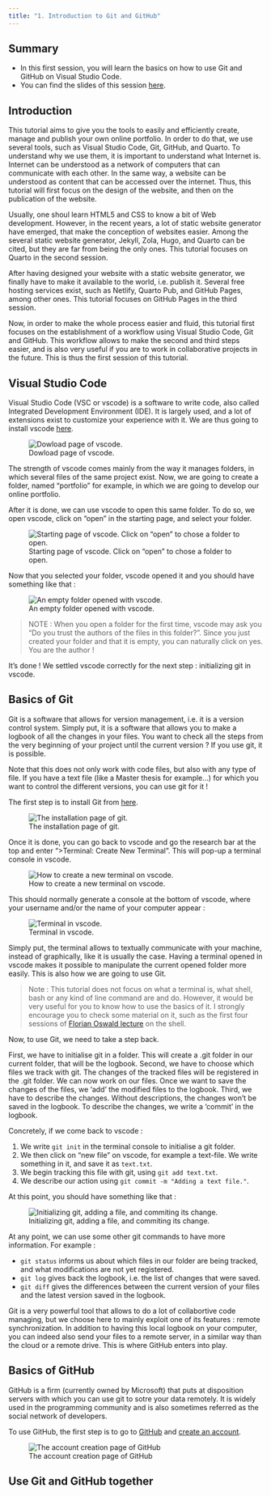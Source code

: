 ```yaml
---
title: "1. Introduction to Git and GitHub"
---
```


## Summary 

- In this first session, you will learn the basics on how to use Git and GitHub on Visual Studio Code.
- You can find the slides of this session [here](./resources/slides/1/1_Basics_git_and_github.pdf).

## Introduction 

This tutorial aims to give you the tools to easily and efficiently create, manage and publish your own online portfolio.
In order to do that, we use several tools, such as Visual Studio Code, Git, GitHub, and Quarto. 
To understand why we use them, it is important to understand what Internet is. 
Internet can be understood as a network of computers that can communicate with each other. 
In the same way, a website can be understood as content that can be accessed over the internet. 
Thus, this tutorial will first focus on the design of the website, and then on the publication of the website. 

Usually, one shoul learn HTML5 and CSS to know a bit of Web development. However, in the recent years, a lot of static website generator have emerged, that make the conception of websites easier.
Among the several static website generator, Jekyll, Zola, Hugo, and Quarto can be cited, but they are far from being the only ones. This tutorial focuses on Quarto in the second session.

After having designed your website with a static website generator, we finally have to make it available to the world, i.e. publish it.
Several free hosting services exist, such as Netlify, Quarto Pub, and GitHub Pages, among other ones. This tutorial focuses on GitHub Pages in the third session.

Now, in order to make the whole process easier and fluid, this tutorial first focuses on the establishment of a workflow using Visual Studio Code, Git and GitHub.
This workflow allows to make the second and third steps easier, and is also very useful if you are to work in collaborative projects in the future.
This is thus the first session of this tutorial.

## Visual Studio Code

Visual Studio Code (VSC or vscode) is a software to write code, also called Integrated Development Environment (IDE).
It is largely used, and a lot of extensions exist to customize your experience with it. 
We are thus going to install vscode [here](https://code.visualstudio.com/).
 
![Dowload page of vscode.](./resources/images/1_install_vscode.png)

The strength of vscode comes mainly from the way it manages folders, in which several files of the same project exist.
Now, we are going to create a folder, named "portfolio" for example, in which we are going to develop our online portfolio. 

After it is done, we can use vscode to open this same folder. To do so, we open vscode, click on "open" in the starting page, and select your folder.

![Starting page of vscode. Click on "open" to chose a folder to open.](./resources/images/2_starting_page_vscode.png)

Now that you selected your folder, vscode opened it and you should have something like that : 

![An empty folder opened with vscode.](./resources/images/3_folder_opened_vscode.png)

> NOTE : When you open a folder for the first time, vscode may ask you "Do you trust the authors of the files in this folder?".
Since you just created your folder and that it is empty, you can naturally click on yes. You are the author !

It's done ! We settled vscode correctly for the next step : initializing git in vscode. 

## Basics of Git 

Git is a software that allows for version management, i.e. it is a version control system. 
Simply put, it is a software that allows you to make a logbook of all the changes in your files. 
You want to check all the steps from the very beginning of your project until the current version ?
If you use git, it is possible.

Note that this does not only work with code files, but also with any type of file.
If you have a text file (like a Master thesis for example...) for which you want to control the different versions, you can use git for it ! 

The first step is to install Git from [here](https://git-scm.com/). 

![The installation page of git.](./resources/images/4_install_git.png)

Once it is done, you can go back to vscode and go the research bar at the top and enter ">Terminal: Create New Terminal". This will pop-up a terminal console in vscode.

![How to create a new terminal on vscode.](./resources/images/5_create_new_terminal_vscode.png)

This should normally generate a console at the bottom of vscode, where your username and/or the name of your computer appear :

![Terminal in vscode.](./resources/images/6_terminal_vscode.png)

Simply put, the terminal allows to textually communicate with your machine, instead of graphically, like it is usually the case.
Having a terminal opened in vscode makes it possible to manipulate the current opened folder more easily. This is also how we are going to use Git.

> Note : This tutorial does not focus on what a terminal is, what shell, bash or any kind of line command are and do. However, it would be very useful for you to know how to use the basics of it. I strongly encourage you to check some material on it, such as the first four sessions of [Florian Oswald lecture](https://floswald.github.io/ScPoProgramming/) on the shell. 

Now, to use Git, we need to take a step back. 

First, we have to initialise git in a folder. This will create a .git folder in our current folder, that will be the logbook.
Second, we have to choose which files we track with git. The changes of the tracked files will be registered in the .git folder.
We can now work on our files. Once we want to save the changes of the files, we 'add' the modified files to the logbook. 
Third, we have to describe the changes. Without descriptions, the changes won't be saved in the logbook. To describe the changes, we write a 'commit' in the logbook.

Concretely, if we come back to vscode :  

1. We write `git init` in the terminal console to initialise a git folder.
2. We then click on "new file" on vscode, for example a text-file. We write something in it, and save it as `text.txt`.
3. We begin tracking this file with git, using `git add text.txt`. 
4. We describe our action using `git commit -m "Adding a text file."`.

At this point, you should have something like that :

![Initializing git, adding a file, and commiting its change.](./resources/images/7_basic_setup_git)

At any point, we can use some other git commands to have more information. For example : 

- `git status` informs us about which files in our folder are being tracked, and what modifications are not yet registered.
- `git log` gives back the logbook, i.e. the list of changes that were saved.
- `git diff` gives the differences between the current version of your files and the latest version saved in the logbook.

Git is a very powerful tool that allows to do a lot of collabortive code managing, but we choose here to mainly exploit one of its features : remote synchronization. 
In addition to having this local logbook on your computer, you can indeed also send your files to a remote server, in a similar way than the cloud or a remote drive.
This is where GitHub enters into play. 

## Basics of GitHub

GitHub is a firm (currently owned by Microsoft) that puts at disposition servers with which you can use git to sotre your data remotely.
It is widely used in the programming community and is also sometimes referred as the social network of developers.

To use GitHub, the first step is to go to [GitHub](https://github.com) and [create an account](https://github.com/signup?ref_cta=Sign+up&ref_loc=header+logged+out&ref_page=%2F&source=header-home). 

![The account creation page of GitHub](./resources/images/8_account_creation_page_github)

## Use Git and GitHub together 

